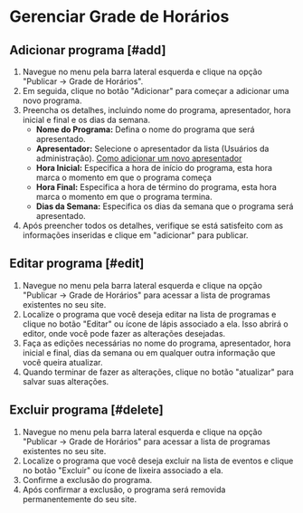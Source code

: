 # Gerenciar Grade de Horários

## Adicionar programa [#add]
1. Navegue no menu pela barra lateral esquerda e clique na opção "Publicar -> Grade de Horários".
2. Em seguida, clique no botão "Adicionar" para começar a adicionar uma novo programa.
3. Preencha os detalhes, incluindo nome do programa, apresentador, hora inicial e final e os dias da semana.
    - **Nome do Programa:** Defina o nome do programa que será apresentado.
    - **Apresentador:** Selecione o apresentador da lista (Usuários da administração). [Como adicionar um novo apresentador](../users/administration/#add)
    - **Hora Inicial:** Especifica a hora de início do programa, esta hora marca o momento em que o programa começa
    - **Hora Final:** Especifica a hora de término do programa, esta hora marca o momento em que o programa termina.
    - **Dias da Semana:** Especifica os dias da semana que o programa será apresentado.
4. Após preencher todos os detalhes, verifique se está satisfeito com as informações inseridas e clique em "adicionar" para publicar.

## Editar programa [#edit]
1. Navegue no menu pela barra lateral esquerda e clique na opção "Publicar -> Grade de Horários" para acessar a lista de programas existentes no seu site.
2. Localize o programa que você deseja editar na lista de programas e clique no botão "Editar" ou ícone de lápis associado a ela. Isso abrirá o editor, onde você pode fazer as alterações desejadas.
3. Faça as edições necessárias no nome do programa, apresentador, hora inicial e final, dias da semana ou em qualquer outra informação que você queira atualizar.
4. Quando terminar de fazer as alterações, clique no botão "atualizar" para salvar suas alterações.

## Excluir programa [#delete]
1. Navegue no menu pela barra lateral esquerda e clique na opção "Publicar -> Grade de Horários" para acessar a lista de programas existentes no seu site.
2. Localize o programa que você deseja excluir na lista de eventos e clique no botão "Excluir" ou ícone de lixeira associado a ela.
3. Confirme a exclusão do programa.
4. Após confirmar a exclusão, o programa será removida permanentemente do seu site.
